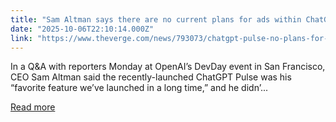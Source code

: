 ```yaml
---
title: "Sam Altman says there are no current plans for ads within ChatGPT Pulse — but he’s not ruling it out"
date: "2025-10-06T22:10:14.000Z"
link: "https://www.theverge.com/news/793073/chatgpt-pulse-no-plans-for-ads-sam-altman"
---
```


In a Q&A with reporters Monday at OpenAI’s DevDay event in San Francisco, CEO Sam Altman said the recently-launched ChatGPT Pulse was his “favorite feature we’ve launched in a long time,” and he didn’...

[Read more](https://www.theverge.com/news/793073/chatgpt-pulse-no-plans-for-ads-sam-altman)
